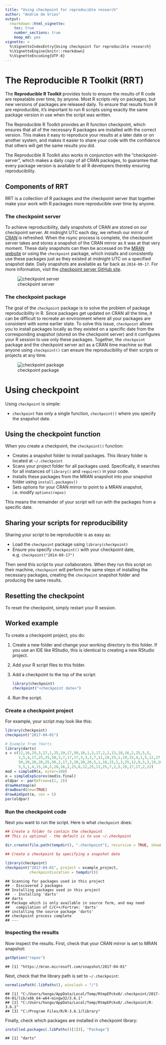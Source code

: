 ```yaml
---
title: "Using checkpoint for reproducible research"
author: "Andrie de Vries"
output: 
  rmarkdown::html_vignette:
    toc: true
    number_sections: true
    keep_md: yes
vignette: >
  %\VignetteIndexEntry{Using checkpoint for reproducible research}
  %\VignetteEngine{knitr::rmarkdown}
  %\VignetteEncoding{UTF-8}
---
```


# The Reproducible R Toolkit (RRT)

The **Reproducible R Toolkit** provides tools to ensure the results of R code are repeatable over time, by anyone. Most R scripts rely on packages, but new versions of packages are released daily. To ensure that results from R are reproducible, it's important to run R scripts using exactly the same package version in use when the script was written.

The Reproducible R Toolkit provides an R function checkpoint, which ensures that all of the necessary R packages are installed with the correct version. This makes it easy to reproduce your results at a later date or on another system, and makes it easier to share your code with the confidence that others will get the same results you did.

The Reproducible R Toolkit also works in conjunction with the "checkpoint-server", which makes a daily copy of all CRAN packages, to guarantee that every package version is available to all R developers thereby ensuring reproducibility.

## Components of RRT

RRT is a collection of R packages and the checkpoint server that together make your work with R packages more reproducible over time by anyone.

### The checkpoint server

To achieve reproducibility, daily snapshots of CRAN are stored on our checkpoint server. At midnight UTC each day, we refresh our mirror of [CRAN](https://cran.r-project.org/) is refreshed. When the rsync process is complete, the checkpoint server takes and stores a snapshot of the CRAN mirror as it was at that very moment. These daily snapshots can then be accessed on the [MRAN website](https://cran.microsoft.com/snapshot/) or using the `checkpoint` package, which installs and consistently use these packages just as they existed at midnight UTC on a specified snapshot date. Daily snapshots are available as far back as `2014-09-17`. For more information, visit the [checkpoint server GitHub site](https://github.com/RevolutionAnalytics/checkpoint-server).

![checkpoint server](checkpoint-server.png)

### The checkpoint package

The goal of the `checkpoint` package is to solve the problem of package reproducibility in R. Since packages get updated on CRAN all the time, it can be difficult to recreate an environment where all your packages are consistent with some earlier state. To solve this issue, `checkpoint` allows you to install packages locally as they existed on a specific date from the corresponding snapshot (stored on the checkpoint server) and it configures your R session to use only these packages. Together, the `checkpoint` package and the checkpoint server act as a CRAN time machine so that anyone using `checkpoint()` can ensure the reproducibility of their scripts or projects at any time.

![checkpoint package](checkpoint-pkg.png)



# Using checkpoint

Using `checkpoint` is simple:

- `checkpoint` has only a single function, `checkpoint()` where you specify the snapshot date.

## Using the checkpoint function

When you create a checkpoint, the `checkpoint()` function:

- Creates a snapshot folder to install packages. This library folder is located at `~/.checkpoint`
- Scans your project folder for all packages used. Specifically, it searches for all instances of `library()` and `require()` in your code.
- Installs these packages from the MRAN snapshot into your snapshot folder using `install.packages()`
- Sets options for your CRAN mirror to point to a MRAN snapshot, i.e. modify `options(repos)`

This means the remainder of your script will run with the packages from a specific date.


## Sharing your scripts for reproducibility

Sharing your script to be reproducible is as easy as:

- Load the `checkpoint` package using `library(checkpoint)`
- Ensure you specify `checkpoint()` with your checkpoint date, e.g. `checkpoint("2014-09-17")`

Then send this script to your collaborators.  When they run this script on their machine, `checkpoint` will perform the same steps of installing the necessary packages, creating the `checkpoint` snapshot folder and producing the same results.


## Resetting the checkpoint

To reset the checkpoint, simply restart your R session.



## Worked example

To create a checkpoint project, you do:

1. Create a new folder and change your working directory to this folder.  If you use an IDE like RStudio, this is identical to creating a new RStudio project.
2. Add your R script files to this folder.
3. Add a checkpoint to the top of the script:

    ```r
    library(checkpoint)
    checkpoint("<checkpoint date>")
    ```

4. Run the script.

### Create a checkpoint project

For example, your script may look like this:

```r
library(checkpoint)
checkpoint("2017-04-01")

# Example from ?darts
library(darts)
x = c(12,16,19,3,17,1,25,19,17,50,18,1,3,17,2,2,13,18,16,2,25,5,5,
      1,5,4,17,25,25,50,3,7,17,17,3,3,3,7,11,10,25,1,19,15,4,1,5,12,17,16,
      50,20,20,20,25,50,2,17,3,20,20,20,5,1,18,15,2,3,25,12,9,3,3,19,16,20,
      5,5,1,4,15,16,5,20,16,2,25,6,12,25,11,25,7,2,5,19,17,17,2,12)
mod = simpleEM(x, niter=100)
e = simpleExpScores(mod$s.final)
oldpar <- par(mfrow=c(1, 2))
drawHeatmap(e)
drawBoard(new=TRUE)
drawAimSpot(e, cex = 5)
par(oldpar)
```


### Run the checkpoint code

Next you want to run the script.  Here is what `checkpoint` does:

```r
## Create a folder to contain the checkpoint
## This is optional - the default is to use ~/.checkpoint

dir.create(file.path(tempdir(), ".checkpoint"), recursive = TRUE, showWarnings = FALSE)

## Create a checkpoint by specifying a snapshot date

library(checkpoint)
checkpoint("2017-04-01", project = example_project, 
           checkpointLocation = tempdir())
```

```
## Scanning for packages used in this project
## - Discovered 2 packages
## Installing packages used in this project
##  - Installing 'darts'
## darts
## Package which is only available in source form, and may need
##   compilation of C/C++/Fortran: 'darts'
## installing the source package 'darts'
## checkpoint process complete
## ---
```

### Inspecting the results

Now inspect the results. First, check that your CRAN mirror is set to MRAN snapshot:


```r
getOption("repos")
```
```
## [1] "https://mran.microsoft.com/snapshot/2017-04-01"
```

Next, check that the library path is set to `~/.checkpoint`:

```r
normalizePath(.libPaths(), winslash = "/")
```
```
## [1] "C:/Users/hongo/AppData/Local/Temp/RtmpEPckx0/.checkpoint/2017-04-01/lib/x86_64-w64-mingw32/3.6.1"
## [2] "C:/Users/hongo/AppData/Local/Temp/RtmpEPckx0/.checkpoint/R-3.6.1"                                
## [3] "C:/Program Files/R/R-3.6.1/library"
```

Finally, check which packages are installed in checkpoint library:

```r
installed.packages(.libPaths()[1])[, "Package"]
```
```
## [1] "darts"
```
